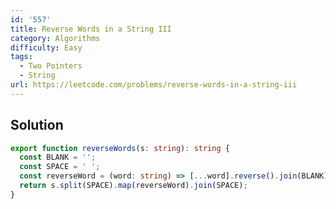 ```yaml
---
id: '557'
title: Reverse Words in a String III
category: Algorithms
difficulty: Easy
tags:
  - Two Pointers
  - String
url: https://leetcode.com/problems/reverse-words-in-a-string-iii
---
```


## Solution

```typescript filename="solution.ts" copy
export function reverseWords(s: string): string {
  const BLANK = '';
  const SPACE = ' ';
  const reverseWord = (word: string) => [...word].reverse().join(BLANK);
  return s.split(SPACE).map(reverseWord).join(SPACE);
}
```
